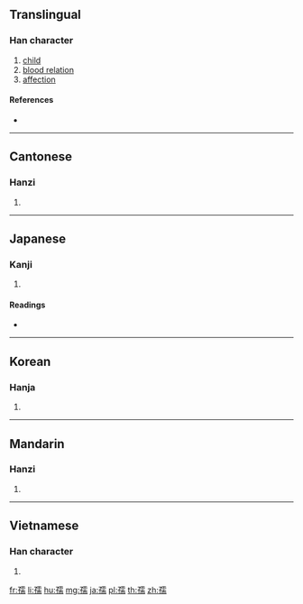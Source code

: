 ==Translingual==

===Han character===
{{Han char|rn=39|rad=子|as=14|sn=17|four=11427|canj=NDMBB|ids=⿰子需}}

# [[child]]
# [[blood relation]]
# [[affection]]

====References====
* {{Han ref|kx=0281.020|dkj=07042|dj=0551.030|hdz=21020.010|uh=5B7A|ud=23418|bh=C0A9|bd=49321}}

----

==Cantonese==

===Hanzi===
{{yue-hanzi|jyut=[[jyu4]], [[jyu6]]|y=yu4, yu6}}

# {{defn|lang=yue|sort=子14}}

----

==Japanese==

===Kanji===
{{ja-kanji|grade=|rs=子14}}

# {{defn|lang=ja|sort=子14}}

====Readings====
* {{ja-readings|on=[[じゅ]] (ju)|kun=[[ちのみご]] (chinomigo), [[おさない]] (osanai)}}

----

==Korean==

===Hanja===
{{ko-hanja|hangeul=유|rv=yu|mr=yu}}

# {{defn|lang=ko|sort=子14}}

----

==Mandarin==

===Hanzi===
{{cmn-hanzi|pin=[[rú]] ([[ru2]])|wg=ju<sup>2</sup>}}

# {{defn|lang=cmn|sort=子14}}

----

==Vietnamese==

===Han character===
{{vi-readings|rs=子14|hanviet=nhọ}}

# {{defn|lang=vi|sort=子14}}

[[fr:孺]]
[[li:孺]]
[[hu:孺]]
[[mg:孺]]
[[ja:孺]]
[[pl:孺]]
[[th:孺]]
[[zh:孺]]